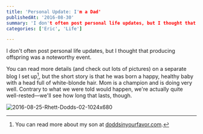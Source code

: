 ```yaml
---
title: 'Personal Update: I'm a Dad'
publishedAt: '2016-08-30'
summary: 'I don't often post personal life updates, but I thought that producing offspring was a noteworthy event.You can read more details (and check out lots of pictures) on a separate blog I set up[^1], but...'
categories: ['Eric', 'Life']

---
```


I don't often post personal life updates, but I thought that producing offspring was a noteworthy event.

You can read more details (and check out lots of pictures) on a separate blog I set up[^1], but the short story is that he was born a happy, healthy baby with a head full of white-blonde hair. Mom is a champion and is doing very well. Contrary to what we were told would happen, we're actually quite well-rested—we'll see how long that lasts, though.

<Image src="/images/blog/personal-update-im-a-dad/c98da-2016-08-25-rhett-dodds-02-1024x680.jpg" alt="2016-08-25-Rhett-Dodds-02-1024x680" width={1024} height={680} />

[^1]: You can read more about my son at [doddsinyourfavor.com](http://doddsinyourfavor.com/).
